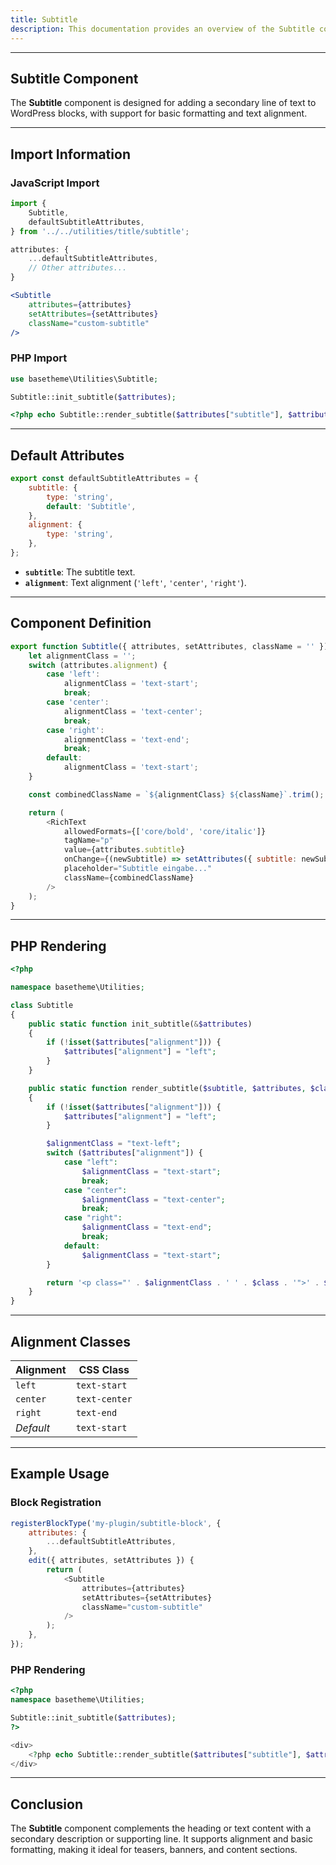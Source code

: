 ```yaml
---
title: Subtitle
description: This documentation provides an overview of the Subtitle component, which adds secondary text support with alignment control in custom WordPress blocks.
---
```




<Subtitle subtitle="This is a subtitle." />

---

## Subtitle Component

The **Subtitle** component is designed for adding a secondary line of text to WordPress blocks, with support for basic formatting and text alignment.

---

## Import Information

### JavaScript Import

```javascript
import {
    Subtitle,
    defaultSubtitleAttributes,
} from '../../utilities/title/subtitle';
```

```javascript
attributes: {
    ...defaultSubtitleAttributes,
    // Other attributes...
}
```

```jsx
<Subtitle
    attributes={attributes}
    setAttributes={setAttributes}
    className="custom-subtitle"
/>
```

### PHP Import

```php
use basetheme\Utilities\Subtitle;

Subtitle::init_subtitle($attributes);
```

```php
<?php echo Subtitle::render_subtitle($attributes["subtitle"], $attributes, "custom-subtitle"); ?>
```

---

## Default Attributes

```javascript
export const defaultSubtitleAttributes = {
    subtitle: {
        type: 'string',
        default: 'Subtitle',
    },
    alignment: {
        type: 'string',
    },
};
```

-   **`subtitle`**: The subtitle text.
-   **`alignment`**: Text alignment (`'left'`, `'center'`, `'right'`).

---

## Component Definition

```javascript
export function Subtitle({ attributes, setAttributes, className = '' }) {
    let alignmentClass = '';
    switch (attributes.alignment) {
        case 'left':
            alignmentClass = 'text-start';
            break;
        case 'center':
            alignmentClass = 'text-center';
            break;
        case 'right':
            alignmentClass = 'text-end';
            break;
        default:
            alignmentClass = 'text-start';
    }

    const combinedClassName = `${alignmentClass} ${className}`.trim();

    return (
        <RichText
            allowedFormats={['core/bold', 'core/italic']}
            tagName="p"
            value={attributes.subtitle}
            onChange={(newSubtitle) => setAttributes({ subtitle: newSubtitle })}
            placeholder="Subtitle eingabe..."
            className={combinedClassName}
        />
    );
}
```

---

## PHP Rendering

```php
<?php

namespace basetheme\Utilities;

class Subtitle
{
    public static function init_subtitle(&$attributes)
    {
        if (!isset($attributes["alignment"])) {
            $attributes["alignment"] = "left";
        }
    }

    public static function render_subtitle($subtitle, $attributes, $class = "subtitle")
    {
        if (!isset($attributes["alignment"])) {
            $attributes["alignment"] = "left";
        }

        $alignmentClass = "text-left";
        switch ($attributes["alignment"]) {
            case "left":
                $alignmentClass = "text-start";
                break;
            case "center":
                $alignmentClass = "text-center";
                break;
            case "right":
                $alignmentClass = "text-end";
                break;
            default:
                $alignmentClass = "text-start";
        }

        return '<p class="' . $alignmentClass . ' ' . $class . '">' . $subtitle . '</p>';
    }
}
```

---

## Alignment Classes

| Alignment | CSS Class     |
| --------- | ------------- |
| `left`    | `text-start`  |
| `center`  | `text-center` |
| `right`   | `text-end`    |
| _Default_ | `text-start`  |

---

## Example Usage

### Block Registration

```javascript
registerBlockType('my-plugin/subtitle-block', {
    attributes: {
        ...defaultSubtitleAttributes,
    },
    edit({ attributes, setAttributes }) {
        return (
            <Subtitle
                attributes={attributes}
                setAttributes={setAttributes}
                className="custom-subtitle"
            />
        );
    },
});
```

### PHP Rendering

```php
<?php
namespace basetheme\Utilities;

Subtitle::init_subtitle($attributes);
?>

<div>
    <?php echo Subtitle::render_subtitle($attributes["subtitle"], $attributes, "custom-subtitle"); ?>
</div>
```

---

## Conclusion

The **Subtitle** component complements the heading or text content with a secondary description or supporting line. It supports alignment and basic formatting, making it ideal for teasers, banners, and content sections.
